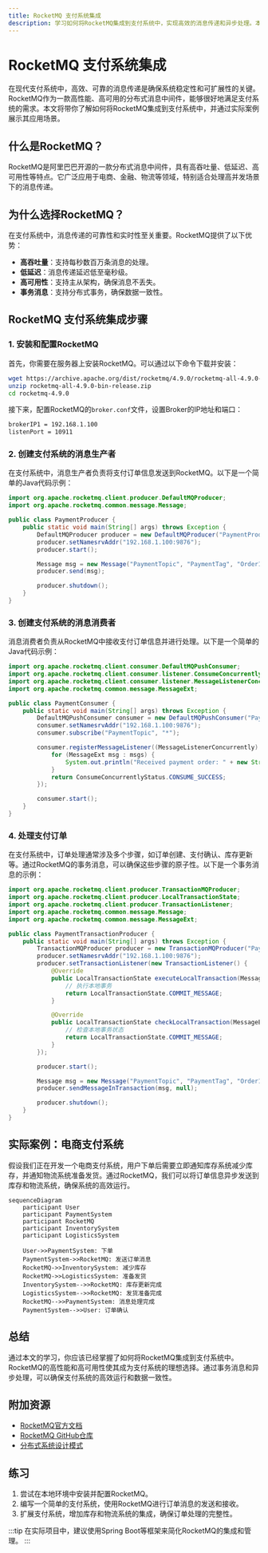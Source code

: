 ```yaml
---
title: RocketMQ 支付系统集成
description: 学习如何将RocketMQ集成到支付系统中，实现高效的消息传递和异步处理。本文将从基础概念入手，逐步讲解如何在实际项目中应用RocketMQ，并提供代码示例和实际案例。
---
```


# RocketMQ 支付系统集成

在现代支付系统中，高效、可靠的消息传递是确保系统稳定性和可扩展性的关键。RocketMQ作为一款高性能、高可用的分布式消息中间件，能够很好地满足支付系统的需求。本文将带你了解如何将RocketMQ集成到支付系统中，并通过实际案例展示其应用场景。

## 什么是RocketMQ？

RocketMQ是阿里巴巴开源的一款分布式消息中间件，具有高吞吐量、低延迟、高可用性等特点。它广泛应用于电商、金融、物流等领域，特别适合处理高并发场景下的消息传递。

## 为什么选择RocketMQ？

在支付系统中，消息传递的可靠性和实时性至关重要。RocketMQ提供了以下优势：

- **高吞吐量**：支持每秒数百万条消息的处理。
- **低延迟**：消息传递延迟低至毫秒级。
- **高可用性**：支持主从架构，确保消息不丢失。
- **事务消息**：支持分布式事务，确保数据一致性。

## RocketMQ 支付系统集成步骤

### 1. 安装和配置RocketMQ

首先，你需要在服务器上安装RocketMQ。可以通过以下命令下载并安装：

```bash
wget https://archive.apache.org/dist/rocketmq/4.9.0/rocketmq-all-4.9.0-bin-release.zip
unzip rocketmq-all-4.9.0-bin-release.zip
cd rocketmq-4.9.0
```

接下来，配置RocketMQ的`broker.conf`文件，设置Broker的IP地址和端口：

```bash
brokerIP1 = 192.168.1.100
listenPort = 10911
```

### 2. 创建支付系统的消息生产者

在支付系统中，消息生产者负责将支付订单信息发送到RocketMQ。以下是一个简单的Java代码示例：

```java
import org.apache.rocketmq.client.producer.DefaultMQProducer;
import org.apache.rocketmq.common.message.Message;

public class PaymentProducer {
    public static void main(String[] args) throws Exception {
        DefaultMQProducer producer = new DefaultMQProducer("PaymentProducerGroup");
        producer.setNamesrvAddr("192.168.1.100:9876");
        producer.start();

        Message msg = new Message("PaymentTopic", "PaymentTag", "Order12345".getBytes());
        producer.send(msg);

        producer.shutdown();
    }
}
```

### 3. 创建支付系统的消息消费者

消息消费者负责从RocketMQ中接收支付订单信息并进行处理。以下是一个简单的Java代码示例：

```java
import org.apache.rocketmq.client.consumer.DefaultMQPushConsumer;
import org.apache.rocketmq.client.consumer.listener.ConsumeConcurrentlyStatus;
import org.apache.rocketmq.client.consumer.listener.MessageListenerConcurrently;
import org.apache.rocketmq.common.message.MessageExt;

public class PaymentConsumer {
    public static void main(String[] args) throws Exception {
        DefaultMQPushConsumer consumer = new DefaultMQPushConsumer("PaymentConsumerGroup");
        consumer.setNamesrvAddr("192.168.1.100:9876");
        consumer.subscribe("PaymentTopic", "*");

        consumer.registerMessageListener((MessageListenerConcurrently) (msgs, context) -> {
            for (MessageExt msg : msgs) {
                System.out.println("Received payment order: " + new String(msg.getBody()));
            }
            return ConsumeConcurrentlyStatus.CONSUME_SUCCESS;
        });

        consumer.start();
    }
}
```

### 4. 处理支付订单

在支付系统中，订单处理通常涉及多个步骤，如订单创建、支付确认、库存更新等。通过RocketMQ的事务消息，可以确保这些步骤的原子性。以下是一个事务消息的示例：

```java
import org.apache.rocketmq.client.producer.TransactionMQProducer;
import org.apache.rocketmq.client.producer.LocalTransactionState;
import org.apache.rocketmq.client.producer.TransactionListener;
import org.apache.rocketmq.common.message.Message;
import org.apache.rocketmq.common.message.MessageExt;

public class PaymentTransactionProducer {
    public static void main(String[] args) throws Exception {
        TransactionMQProducer producer = new TransactionMQProducer("PaymentTransactionGroup");
        producer.setNamesrvAddr("192.168.1.100:9876");
        producer.setTransactionListener(new TransactionListener() {
            @Override
            public LocalTransactionState executeLocalTransaction(Message msg, Object arg) {
                // 执行本地事务
                return LocalTransactionState.COMMIT_MESSAGE;
            }

            @Override
            public LocalTransactionState checkLocalTransaction(MessageExt msg) {
                // 检查本地事务状态
                return LocalTransactionState.COMMIT_MESSAGE;
            }
        });

        producer.start();

        Message msg = new Message("PaymentTopic", "PaymentTag", "Order12345".getBytes());
        producer.sendMessageInTransaction(msg, null);

        producer.shutdown();
    }
}
```

## 实际案例：电商支付系统

假设我们正在开发一个电商支付系统，用户下单后需要立即通知库存系统减少库存，并通知物流系统准备发货。通过RocketMQ，我们可以将订单信息异步发送到库存和物流系统，确保系统的高效运行。

```mermaid
sequenceDiagram
    participant User
    participant PaymentSystem
    participant RocketMQ
    participant InventorySystem
    participant LogisticsSystem

    User->>PaymentSystem: 下单
    PaymentSystem->>RocketMQ: 发送订单消息
    RocketMQ->>InventorySystem: 减少库存
    RocketMQ->>LogisticsSystem: 准备发货
    InventorySystem-->>RocketMQ: 库存更新完成
    LogisticsSystem-->>RocketMQ: 发货准备完成
    RocketMQ-->>PaymentSystem: 消息处理完成
    PaymentSystem-->>User: 订单确认
```

## 总结

通过本文的学习，你应该已经掌握了如何将RocketMQ集成到支付系统中。RocketMQ的高性能和高可用性使其成为支付系统的理想选择。通过事务消息和异步处理，可以确保支付系统的高效运行和数据一致性。

## 附加资源

- [RocketMQ官方文档](https://rocketmq.apache.org/docs/)
- [RocketMQ GitHub仓库](https://github.com/apache/rocketmq)
- [分布式系统设计模式](https://en.wikipedia.org/wiki/Distributed_computing)

## 练习

1. 尝试在本地环境中安装并配置RocketMQ。
2. 编写一个简单的支付系统，使用RocketMQ进行订单消息的发送和接收。
3. 扩展支付系统，增加库存和物流系统的集成，确保订单处理的完整性。

:::tip
在实际项目中，建议使用Spring Boot等框架来简化RocketMQ的集成和管理。
:::